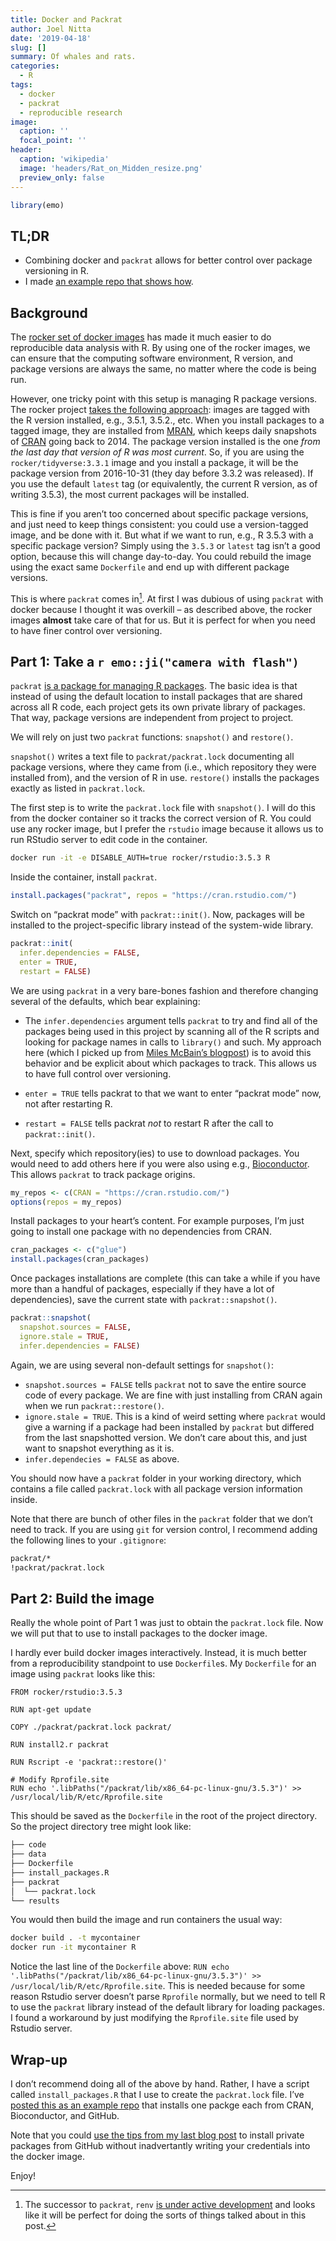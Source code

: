 ```yaml
---
title: Docker and Packrat
author: Joel Nitta
date: '2019-04-18'
slug: []
summary: Of whales and rats.
categories:
  - R
tags:
  - docker
  - packrat
  - reproducible research
image:
  caption: ''
  focal_point: ''
header:
  caption: 'wikipedia'
  image: 'headers/Rat_on_Midden_resize.png'
  preview_only: false
---
```



```r
library(emo)
```


## TL;DR

- Combining docker and `packrat` allows for better control over package versioning in R.
- I made [an example repo that shows how](https://github.com/joelnitta/docker-packrat-example).

## Background

The [rocker set of docker images](https://www.rocker-project.org/) has made it much easier to do reproducible data analysis with R. By using one of the rocker images, we can ensure that the computing software environment, R version, and package versions are always the same, no matter where the code is being run.

However, one tricky point with this setup is managing R package versions. The rocker project [takes the following approach](https://github.com/rocker-org/rocker-versioned/blob/master/VERSIONS.md): images are tagged with the R version installed, e.g., 3.5.1, 3.5.2., etc. When you install packages to a tagged image, they are installed from [MRAN](https://mran.microsoft.com/), which keeps daily snapshots of [CRAN](https://cran.r-project.org/) going back to 2014. The package version installed is the one *from the last day that version of R was most current*. So, if you are using the `rocker/tidyverse:3.3.1` image and you install a package, it will be the package version from 2016-10-31 (they day before 3.3.2 was released). If you use the default `latest` tag (or equivalently, the current R version, as of writing 3.5.3), the most current packages will be installed.

This is fine if you aren't too concerned about specific package versions, and just need to keep things consistent: you could use a version-tagged image, and be done with it. But what if we want to run, e.g., R 3.5.3 with a specific package version? Simply using the `3.5.3` or `latest` tag isn't a good option, because this will change day-to-day. You could rebuild the image using the exact same `Dockerfile` and end up with different package versions.

This is where `packrat` comes in[^1]. At first I was dubious of using `packrat` with docker because I thought it was overkill -- as described above, the rocker images **almost** take care of that for us. But it is perfect for when you need to have finer control over versioning.

## Part 1: Take a `r emo::ji("camera with flash")`

`packrat` [is a package for managing R packages](https://rstudio.github.io/packrat/). The basic idea is that instead of using the default location to install packages that are shared across all R code, each project gets its own private library of packages. That way, package versions are independent from project to project.

We will rely on just two `packrat` functions: `snapshot()` and `restore()`.

`snapshot()` writes a text file to `packrat/packrat.lock` documenting all package versions, where they came from (i.e., which repository they were installed from), and the version of R in use. `restore()` installs the packages exactly as listed in `packrat.lock`.

The first step is to write the `packrat.lock` file with `snapshot()`. I will do this from the docker container so it tracks the correct version of R. You could use any rocker image, but I prefer the `rstudio` image because it allows us to run RStudio server to edit code in the container.

```bash
docker run -it -e DISABLE_AUTH=true rocker/rstudio:3.5.3 R
```

Inside the container, install `packrat`.

```r
install.packages("packrat", repos = "https://cran.rstudio.com/")
```

Switch on "packrat mode" with `packrat::init()`. Now, packages will be installed to the project-specific library instead of the system-wide library. 

```r
packrat::init(
  infer.dependencies = FALSE,
  enter = TRUE,
  restart = FALSE)
```

We are using `packrat` in a very bare-bones fashion and therefore changing several of the defaults, which bear explaining:

- The `infer.dependencies` argument tells `packrat` to try and find all of the packages being used in this project by scanning all of the R scripts and looking for package names in calls to `library()` and such. My approach here (which I picked up from [Miles McBain's blogpost](https://milesmcbain.xyz/packrat-lite/)) is to avoid this behavior and be explicit about which packages to track. This allows us to have full control over versioning.  

- `enter = TRUE` tells packrat to that we want to enter "packrat mode" now, not after restarting R.

- `restart = FALSE` tells packrat *not* to restart R after the call to `packrat::init()`.

Next, specify which repository(ies) to use to download packages. You would need to add others here if you were also using e.g., [Bioconductor](https://bioconductor.org/). This allows `packrat` to track package origins.

```r
my_repos <- c(CRAN = "https://cran.rstudio.com/")
options(repos = my_repos)
```

Install packages to your heart's content. For example purposes, I'm just going to install one package with no dependencies from CRAN.

```r
cran_packages <- c("glue")
install.packages(cran_packages)
```

Once packages installations are complete (this can take a while if you have more than a handful of packages, especially if they have a lot of dependencies), save the current state with `packrat::snapshot()`.

```r
packrat::snapshot(
  snapshot.sources = FALSE,
  ignore.stale = TRUE,
  infer.dependencies = FALSE)
```

Again, we are using several non-default settings for `snapshot()`:

- `snapshot.sources = FALSE` tells `packrat` not to save the entire source code of every package. We are fine with just installing from CRAN again when we run `packrat::restore()`.
- `ignore.stale = TRUE`. This is a kind of weird setting where `packrat` would give a warning if a package had been installed by `packrat` but differed from the last snapshotted version. We don't care about this, and just want to snapshot everything as it is.
- `infer.dependecies = FALSE` as above.

You should now have a `packrat` folder in your working directory, which contains a file called `packrat.lock` with all package version information inside.

Note that there are bunch of other files in the `packrat` folder that we don't need to track. If you are using `git` for version control, I recommend adding the following lines to your `.gitignore`:

```bash
packrat/*
!packrat/packrat.lock
```

## Part 2: Build the image

Really the whole point of Part 1 was just to obtain the `packrat.lock` file. Now we will put that to use to install packages to the docker image.

I hardly ever build docker images interactively. Instead, it is much better from a reproducibility standpoint to use `Dockerfile`s. My `Dockerfile` for an image using `packrat` looks like this:

```
FROM rocker/rstudio:3.5.3

RUN apt-get update

COPY ./packrat/packrat.lock packrat/

RUN install2.r packrat

RUN Rscript -e 'packrat::restore()'

# Modify Rprofile.site
RUN echo '.libPaths("/packrat/lib/x86_64-pc-linux-gnu/3.5.3")' >> /usr/local/lib/R/etc/Rprofile.site
```

This should be saved as the `Dockerfile` in the root of the project directory. So the project directory tree might look like:

```bash
├── code
├── data
├── Dockerfile
├── install_packages.R
├── packrat
│  └── packrat.lock
└── results
```

You would then build the image and run containers the usual way:

```bash
docker build . -t mycontainer
docker run -it mycontainer R
```

Notice the last line of the `Dockerfile` above: `RUN echo '.libPaths("/packrat/lib/x86_64-pc-linux-gnu/3.5.3")' >> /usr/local/lib/R/etc/Rprofile.site`. This is needed because for some reason Rstudio server doesn't parse `Rprofile` normally, but we need to tell R to use the `packrat` library instead of the default library for loading packages. I found a workaround by just modifying the `Rprofile.site` file used by Rstudio server.

## Wrap-up

I don't recommend doing all of the above by hand. Rather, I have a script called `install_packages.R` that I use to create the `packrat.lock` file. I've [posted this as an example repo](https://github.com/joelnitta/docker-packrat-example) that installs one packge each from CRAN, Bioconductor, and GitHub. 

Note that you could [use the tips from my last blog post](https://www.joelnitta.com/post/building-r-docker-images-with-secrets/building-r-docker-images-with-secrets/) to install private packages from GitHub without inadvertantly writing your credentials into the docker image.

Enjoy!

[^1]: The successor to `packrat`, `renv` [is under active development](https://rstudio.github.io/renv/index.html) and looks like it will be perfect for doing the sorts of things talked about in this post.